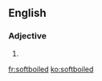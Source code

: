 ==English==

===Adjective===
{{en-adj|-}}

# {{alternative spelling of|soft-boiled|lang=en}}

[[fr:softboiled]]
[[ko:softboiled]]